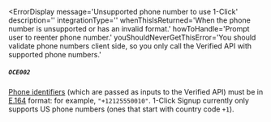 
<ErrorDisplay
  message='Unsupported phone number to use 1-Click'
  description=''
  integrationType=''
  whenThisIsReturned='When the phone number is unsupported or has an invalid format.' 
  howToHandle='Prompt user to reenter phone number.'
  youShouldNeverGetThisError='You should validate phone numbers client side, so you only call the Verified API with supported phone numbers.'
>
  ##### `OCE002`
</ErrorDisplay>

[Phone identifiers](/v2.0/data#identifiers) (which are passed as inputs to the Verified API) must be in [E.164](https://www.twilio.com/docs/glossary/what-e164) format: for example, `"+12125550010"`. 1-Click Signup currently only supports US phone numbers (ones that start with country code `+1`).